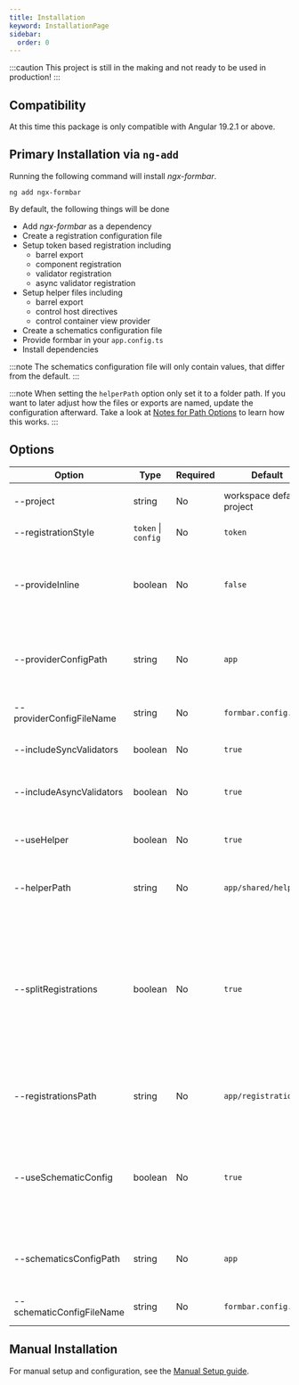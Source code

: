 ```yaml
---
title: Installation
keyword: InstallationPage
sidebar:
  order: 0
---
```


:::caution
This project is still in the making and not ready to be used in production!
:::

## Compatibility

At this time this package is only compatible with Angular 19.2.1 or above.

## Primary Installation via `ng-add`

Running the following command will install _ngx-formbar_.

```shell
ng add ngx-formbar
```

By default, the following things will be done

- Add _ngx-formbar_ as a dependency
- Create a registration configuration file
- Setup token based registration including
  - barrel export
  - component registration
  - validator registration
  - async validator registration
- Setup helper files including
  - barrel export
  - control host directives
  - control container view provider
- Create a schematics configuration file
- Provide formbar in your `app.config.ts`
- Install dependencies

:::note
The schematics configuration file will only contain values, that differ from the default.
:::

:::note
When setting the `helperPath` option only set it to a folder path. If you want to later adjust how the files or exports are named, update the configuration afterward. Take a look at [Notes for Path Options](/schematics/generators/#notes-for-path-options) to learn how this works.
:::

## Options

| Option                    | Type                | Required | Default                   | Description                                                                                                                                                                                                               |
|---------------------------|---------------------|----------|---------------------------|---------------------------------------------------------------------------------------------------------------------------------------------------------------------------------------------------------------------------|
| --project                 | string              | No       | workspace default project | Angular project to add ngx-formbar to.                                                                                                                                                                                   |
| --registrationStyle       | `token` \| `config` | No       | `token`                   | The registration style to be used.                                                                                                                                                                                        |
| --provideInline           | boolean             | No       | `false`                   | Put the provider configuration object of `provideFormbar` inline, instead of putting it in a separate file.                                                                                                              |
| --providerConfigPath      | string              | No       | `app`                     | Where the provider configuration file should be placed, relative to the project root.                                                                                                                                     |
| --providerConfigFileName  | string              | No       | `formbar.config.ts`      | Name of the provider configuration file.                                                                                                                                                                                  |
| --includeSyncValidators   | boolean             | No       | `true`                    | Whether to include the setup for validators.                                                                                                                                                                              |
| --includeAsyncValidators  | boolean             | No       | `true`                    | Whether to include the setup for async validators.                                                                                                                                                                        |
| --useHelper               | boolean             | No       | `true`                    | Include helper files for view providers and host directives.                                                                                                                                                              |
| --helperPath              | string              | No       | `app/shared/helper`       | Where helper files should be placed, relative to the project root.                                                                                                                                                        |
| --splitRegistrations      | boolean             | No       | `true`                    | Whether to split the registrations into a separate file. If false, registrations will happen directly in the `formbar.config.ts` or `app.config.ts`, depending on the registration style and the `provideInline` option. |
| --registrationsPath       | string              | No       | `app/registrations`       | Where registration files should be placed, relative to the project root.                                                                                                                                                  |
| --useSchematicConfig      | boolean             | No       | `true`                    | Whether to include an extra file for schematics configuration. If set to false, all configuration for the schematics will be set up in `angular.json`.                                                                    |
| --schematicsConfigPath    | string              | No       | `app`                     | Where the schematics config should be placed, relative to the project root.                                                                                                                                               |
| --schematicConfigFileName | string              | No       | `formbar.config.json`    | Name of the schematic config file.                                                                                                                                                                                        |


## Manual Installation

For manual setup and configuration, see the [Manual Setup guide](/getting-started/manuel-setup/).
